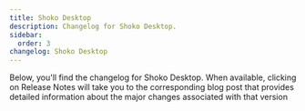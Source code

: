 ```yaml
---
title: Shoko Desktop
description: Changelog for Shoko Desktop.
sidebar:
  order: 3
changelog: Shoko Desktop
---
```



Below, you'll find the changelog for Shoko Desktop. When available, clicking on Release Notes will take you to the
corresponding blog post that provides detailed information about the major changes associated with that version

<Changelog name="Shoko Desktop" />
